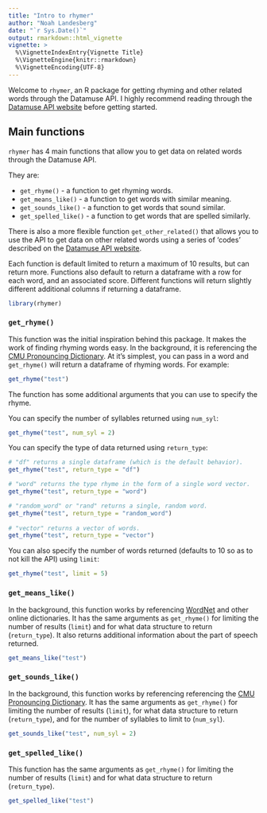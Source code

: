 ```yaml
---
title: "Intro to rhymer"
author: "Noah Landesberg"
date: "`r Sys.Date()`"
output: rmarkdown::html_vignette
vignette: >
  %\VignetteIndexEntry{Vignette Title}
  %\VignetteEngine{knitr::rmarkdown}
  %\VignetteEncoding{UTF-8}
---
```


Welcome to `rhymer`, an R package for getting rhyming and other related words through the Datamuse API. I highly recommend reading through the [Datamuse API website](http://www.datamuse.com/api/) before getting started.

## Main functions
`rhymer` has 4 main functions that allow you to get data on related words through the Datamuse API.    
  
They are: 

  - `get_rhyme()` - a function to get rhyming words.  
  - `get_means_like()` - a function to get words with similar meaning.  
  - `get_sounds_like()` - a function to get words that sound similar.  
  - `get_spelled_like()` - a function to get words that are spelled similarly.  

There is also a more flexible function `get_other_related()` that allows you to use the API to get data on other related words using a series of 'codes' described on the [Datamuse API website](http://www.datamuse.com/api/).  

Each function is default limited to return a maximum of 10 results, but can return more. Functions also default to return a dataframe with a row for each word, and an associated score. Different functions will return slightly different additional columns if returning a dataframe.

```r
library(rhymer)
```

### `get_rhyme()`

This function was the initial inspiration behind this package. It makes the work of finding rhyming words easy. In the background, it is referencing the [CMU Pronouncing Dictionary](http://www.speech.cs.cmu.edu/cgi-bin/cmudict). At it's simplest, you can pass in a word and `get_rhyme()` will return a dataframe of rhyming words. For example:

```r
get_rhyme("test")
```

The function has some additional arguments that you can use to specify the rhyme. 

You can specify the number of syllables returned using `num_syl`:
```r
get_rhyme("test", num_syl = 2)
```

You can specify the type of data returned using `return_type`:
```r
# "df" returns a single dataframe (which is the default behavior).
get_rhyme("test", return_type = "df")

# "word" returns the type rhyme in the form of a single word vector.
get_rhyme("test", return_type = "word")

# "random_word" or "rand" returns a single, random word.
get_rhyme("test", return_type = "random_word")
 
# "vector" returns a vector of words.
get_rhyme("test", return_type = "vector")
```

You can also specify the number of words returned (defaults to 10 so as to not kill the API) using `limit`:
```r
get_rhyme("test", limit = 5)
```

### `get_means_like()`

In the background, this function works by referencing [WordNet](http://wordnet.princeton.edu) and other online dictionaries. It has the same arguments as `get_rhyme()` for limiting the number of results (`limit`) and for what data structure to return (`return_type`). It also returns additional information about the part of speech returned.

```r
get_means_like("test")
```

### `get_sounds_like()`

In the background, this function works by referencing referencing the [CMU Pronouncing Dictionary](http://www.speech.cs.cmu.edu/cgi-bin/cmudict). It has the same arguments as `get_rhyme()` for limiting the number of results (`limit`), for what data structure to return (`return_type`), and for the number of syllables to limit to (`num_syl`).

```r
get_sounds_like("test", num_syl = 2)
```

### `get_spelled_like()`

This function has the same arguments as `get_rhyme()` for limiting the number of results (`limit`) and for what data structure to return (`return_type`). 
```r
get_spelled_like("test")
```



